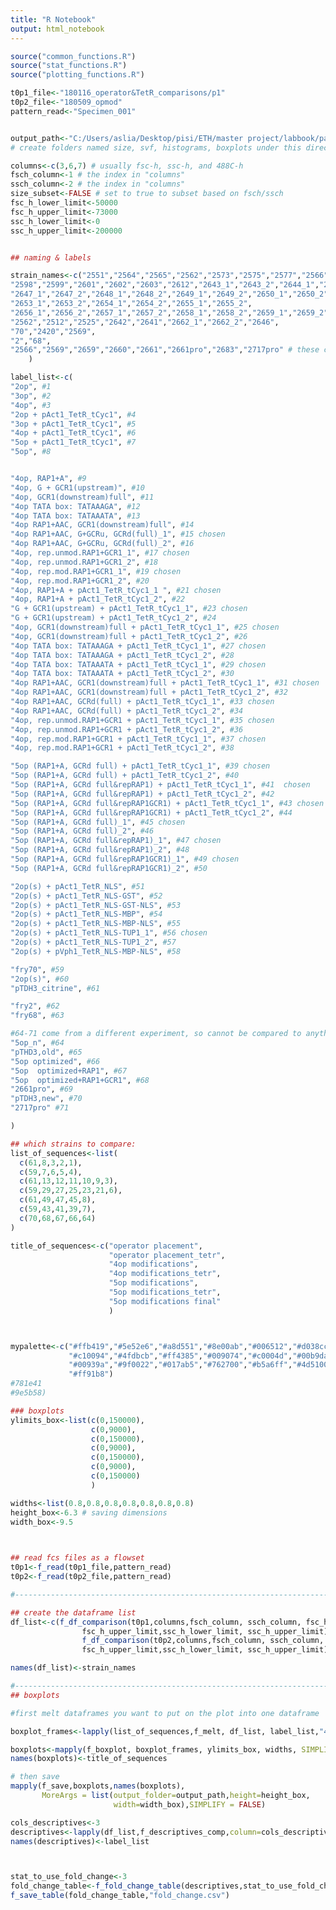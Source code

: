 ---
title: "R Notebook"
output: html_notebook
---

```{r read flowSets}

source("common_functions.R")
source("stat_functions.R")
source("plotting_functions.R")

t0p1_file<-"180116_operator&TetR_comparisons/p1"
t0p2_file<-"180509_opmod"
pattern_read<-"Specimen_001"


output_path<-"C:/Users/aslia/Desktop/pisi/ETH/master project/labbook/paper/figures/4-5operator"
# create folders named size, svf, histograms, boxplots under this directory. 

columns<-c(3,6,7) # usually fsc-h, ssc-h, and 488C-h
fsch_column<-1 # the index in "columns"
ssch_column<-2 # the index in "columns"
size_subset<-FALSE # set to true to subset based on fsch/ssch
fsc_h_lower_limit<-50000
fsc_h_upper_limit<-73000
ssc_h_lower_limit<-0
ssc_h_upper_limit<-200000


## naming & labels

strain_names<-c("2551","2564","2565","2562","2573","2575","2577","2566",	
"2598","2599","2601","2602","2603","2612","2643_1","2643_2","2644_1","2644_2","2645_1","2645_2",
"2647_1","2647_2","2648_1","2648_2","2649_1","2649_2","2650_1","2650_2","2651_1","2651_2","2652_1","2652_2",
"2653_1","2653_2","2654_1","2654_2","2655_1","2655_2",						
"2656_1","2656_2","2657_1","2657_2","2658_1","2658_2","2659_1","2659_2","2660_1","2660_2","2661_1","2661_2",
"2562","2512","2525","2642","2641","2662_1","2662_2","2646",				
"70","2420","2569",									
"2","68",
"2566","2569","2659","2660","2661","2661pro","2683","2717pro" # these come from t0p2, so cannot be compared to anything above
	)

label_list<-c(
"2op", #1 
"3op", #2
"4op", #3 
"2op + pAct1_TetR_tCyc1", #4 
"3op + pAct1_TetR_tCyc1", #5
"4op + pAct1_TetR_tCyc1", #6
"5op + pAct1_TetR_tCyc1", #7
"5op", #8


"4op, RAP1+A", #9 
"4op, G + GCR1(upstream)", #10
"4op, GCR1(downstream)full", #11
"4op TATA box: TATAAAGA", #12
"4op TATA box: TATAAATA", #13
"4op RAP1+AAC, GCR1(downstream)full", #14
"4op RAP1+AAC, G+GCRu, GCRd(full)_1", #15 chosen
"4op RAP1+AAC, G+GCRu, GCRd(full)_2", #16 
"4op, rep.unmod.RAP1+GCR1_1", #17 chosen
"4op, rep.unmod.RAP1+GCR1_2", #18 
"4op, rep.mod.RAP1+GCR1_1", #19 chosen
"4op, rep.mod.RAP1+GCR1_2", #20
"4op, RAP1+A + pAct1_TetR_tCyc1_1 ", #21 chosen
"4op, RAP1+A + pAct1_TetR_tCyc1_2", #22
"G + GCR1(upstream) + pAct1_TetR_tCyc1_1", #23 chosen
"G + GCR1(upstream) + pAct1_TetR_tCyc1_2", #24
"4op, GCR1(downstream)full + pAct1_TetR_tCyc1_1", #25 chosen
"4op, GCR1(downstream)full + pAct1_TetR_tCyc1_2", #26
"4op TATA box: TATAAAGA + pAct1_TetR_tCyc1_1", #27 chosen
"4op TATA box: TATAAAGA + pAct1_TetR_tCyc1_2", #28
"4op TATA box: TATAAATA + pAct1_TetR_tCyc1_1", #29 chosen
"4op TATA box: TATAAATA + pAct1_TetR_tCyc1_2", #30
"4op RAP1+AAC, GCR1(downstream)full + pAct1_TetR_tCyc1_1", #31 chosen
"4op RAP1+AAC, GCR1(downstream)full + pAct1_TetR_tCyc1_2", #32
"4op RAP1+AAC, GCRd(full) + pAct1_TetR_tCyc1_1", #33 chosen
"4op RAP1+AAC, GCRd(full) + pAct1_TetR_tCyc1_2", #34
"4op, rep.unmod.RAP1+GCR1 + pAct1_TetR_tCyc1_1", #35 chosen  
"4op, rep.unmod.RAP1+GCR1 + pAct1_TetR_tCyc1_2", #36 
"4op, rep.mod.RAP1+GCR1 + pAct1_TetR_tCyc1_1", #37 chosen
"4op, rep.mod.RAP1+GCR1 + pAct1_TetR_tCyc1_2", #38

"5op (RAP1+A, GCRd full) + pAct1_TetR_tCyc1_1", #39 chosen 
"5op (RAP1+A, GCRd full) + pAct1_TetR_tCyc1_2", #40
"5op (RAP1+A, GCRd full&repRAP1) + pAct1_TetR_tCyc1_1", #41  chosen
"5op (RAP1+A, GCRd full&repRAP1) + pAct1_TetR_tCyc1_2", #42
"5op (RAP1+A, GCRd full&repRAP1GCR1) + pAct1_TetR_tCyc1_1", #43 chosen 
"5op (RAP1+A, GCRd full&repRAP1GCR1) + pAct1_TetR_tCyc1_2", #44
"5op (RAP1+A, GCRd full)_1", #45 chosen
"5op (RAP1+A, GCRd full)_2", #46 
"5op (RAP1+A, GCRd full&repRAP1)_1", #47 chosen
"5op (RAP1+A, GCRd full&repRAP1)_2", #48
"5op (RAP1+A, GCRd full&repRAP1GCR1)_1", #49 chosen
"5op (RAP1+A, GCRd full&repRAP1GCR1)_2", #50

"2op(s) + pAct1_TetR_NLS", #51
"2op(s) + pAct1_TetR_NLS-GST", #52
"2op(s) + pAct1_TetR_NLS-GST-NLS", #53
"2op(s) + pAct1_TetR_NLS-MBP", #54
"2op(s) + pAct1_TetR_NLS-MBP-NLS", #55
"2op(s) + pAct1_TetR_NLS-TUP1_1", #56 chosen
"2op(s) + pAct1_TetR_NLS-TUP1_2", #57
"2op(s) + pVph1_TetR_NLS-MBP-NLS", #58

"fry70", #59
"2op(s)", #60
"pTDH3_citrine", #61

"fry2", #62
"fry68", #63

#64-71 come from a different experiment, so cannot be compared to anything above
"5op_n", #64
"pTHD3,old", #65
"5op optimized", #66
"5op  optimized+RAP1", #67
"5op  optimized+RAP1+GCR1", #68
"2661pro", #69
"pTDH3,new", #70
"2717pro" #71

)

## which strains to compare:
list_of_sequences<-list(
  c(61,8,3,2,1),
  c(59,7,6,5,4),
  c(61,13,12,11,10,9,3),
  c(59,29,27,25,23,21,6),
  c(61,49,47,45,8),
  c(59,43,41,39,7),
  c(70,68,67,66,64)
)

title_of_sequences<-c("operator placement",
                      "operator placement_tetr",
                      "4op modifications",
                      "4op modifications_tetr",
                      "5op modifications",
                      "5op modifications_tetr",
                      "5op modifications final"
                      )



mypalette<-c("#ffb419","#5e52e6","#a8d551","#8e00ab","#006512","#d038cc","#917f00","#ff6fe4","#144c21",
             "#c10094","#4fdbcb","#ff4385","#009074","#c0004d","#00b9da","#b54700","#006dcb","#ff6a61",
             "#00939a","#9f0022","#017ab5","#762700","#b5a6ff","#4d5100","#f599ff","#d6c688","#582b80",
             "#ff91b8")
#781e41
#9e5b58)

### boxplots
ylimits_box<-list(c(0,150000),
                  c(0,9000),
                  c(0,150000),
                  c(0,9000),
                  c(0,150000),
                  c(0,9000),
                  c(0,150000)
                  )

widths<-list(0.8,0.8,0.8,0.8,0.8,0.8,0.8)
height_box<-6.3 # saving dimensions
width_box<-9.5

 
```

```{r}


## read fcs files as a flowset
t0p1<-f_read(t0p1_file,pattern_read)
t0p2<-f_read(t0p2_file,pattern_read)

#-----------------------------------------------------------------------------------------------

## create the dataframe list
df_list<-c(f_df_comparison(t0p1,columns,fsch_column, ssch_column, fsc_h_lower_limit,
                fsc_h_upper_limit,ssc_h_lower_limit, ssc_h_upper_limit),
                f_df_comparison(t0p2,columns,fsch_column, ssch_column, fsc_h_lower_limit,
                fsc_h_upper_limit,ssc_h_lower_limit, ssc_h_upper_limit))

names(df_list)<-strain_names

#-----------------------------------------------------------------------------------------------
## boxplots

#first melt dataframes you want to put on the plot into one dataframe

boxplot_frames<-lapply(list_of_sequences,f_melt, df_list, label_list,"488 [C]-H" )

boxplots<-mapply(f_boxplot, boxplot_frames, ylimits_box, widths, SIMPLIFY = FALSE) # create boxplots
names(boxplots)<-title_of_sequences

# then save
mapply(f_save,boxplots,names(boxplots),
       MoreArgs = list(output_folder=output_path,height=height_box,
                       width=width_box),SIMPLIFY = FALSE)
```

```{r}

cols_descriptives<-3
descriptives<-lapply(df_list,f_descriptives_comp,column=cols_descriptives)
names(descriptives)<-label_list



stat_to_use_fold_change<-3
fold_change_table<-f_fold_change_table(descriptives,stat_to_use_fold_change)
f_save_table(fold_change_table,"fold_change.csv")

```

